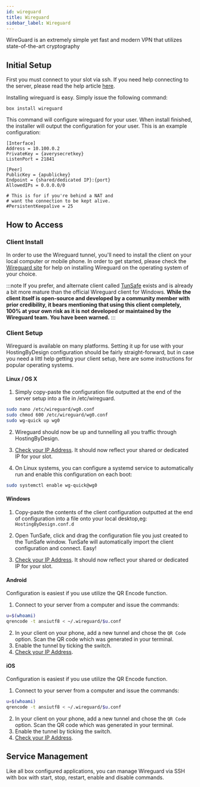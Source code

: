 ```yaml
---
id: wireguard
title: Wireguard
sidebar_label: Wireguard
---
```


WireGuard is an extremely simple yet fast and modern VPN that utilizes state-of-the-art cryptography

## Initial Setup

First you must connect to your slot via ssh. If you need help connecting to the server, please read the help article [here](../getting-started/how-do-i-connect.md).

Installing wireguard is easy. Simply issue the following command:

```plaintext main
box install wireguard
```

This command will configure wireguard for your user. When install finished, the installer will output the configuration for your user. This is an example configuration:

```plaintext main
[Interface]
Address = 10.100.0.2
PrivateKey = {averysecretkey}
ListenPort = 21841

[Peer]
PublicKey = {apublickey}
Endpoint = {shared/dedicated IP}:{port}
AllowedIPs = 0.0.0.0/0

# This is for if you're behind a NAT and
# want the connection to be kept alive.
#PersistentKeepalive = 25
```

## How to Access

### Client Install

In order to use the Wireguard tunnel, you'll need to install the client on your local computer or mobile phone. In order to get started, please check the [Wireguard site](https://www.wireguard.com/install/) for help on installing Wireguard on the operating system of your choice.

:::note
If you prefer, and alternate client called [TunSafe](https://tunsafe.com/download) exists and is already a bit more mature than the official Wireguard client for Windows. **While the client itself is open-source and developed by a community member with prior credibility, it bears mentioning that using this client completely, 100% at your own risk as it is not developed or maintained by the Wireguard team. You have been warned.**
:::

### Client Setup

Wireguard is available on many platforms. Setting it up for use with your HostingByDesign configuration should be fairly straight-forward, but in case you need a littl help getting your client setup, here are some instructions for popular operating systems.

#### Linux / OS X

1. Simply copy-paste the configuration file outputted at the end of the server setup into a file in /etc/wireguard.

```bash
sudo nano /etc/wireguard/wg0.conf
sudo chmod 600 /etc/wireguard/wg0.conf
sudo wg-quick up wg0
```

2. Wireguard should now be up and tunnelling all you traffic through HostingByDesign.
3. [Check your IP Address](https://duckduckgo.com/?q=ip+address&ia=answer). It should now reflect your shared or dedicated IP for your slot.

4. On Linux systems, you can configure a systemd service to automatically run and enable this configuration on each boot:

```bash
sudo systemctl enable wg-quick@wg0
```

#### Windows

1. Copy-paste the contents of the client configuration outputted at the end of configuration into a file onto your local desktop,eg: `HostingByDesign.conf.d`

2. Open TunSafe, click and drag the configuration file you just created to the TunSafe window. TunSafe will automatically import the client configuration and connect. Easy!

3. [Check your IP Address](https://duckduckgo.com/?q=ip+address&ia=answer). It should now reflect your shared or dedicated IP for your slot.

#### Android

Configuration is easiest if you use utilize the QR Encode function.

1. Connect to your server from a computer and issue the commands:

```bash
u=$(whoami)
qrencode -t ansiutf8 < ~/.wireguard/$u.conf
```

2. In your client on your phone, add a new tunnel and chose the `QR Code` option. Scan the QR code which was generated in your terminal.
3. Enable the tunnel by ticking the switch.
4. [Check your IP Address](https://duckduckgo.com/?q=ip+address&ia=answer).

#### iOS

Configuration is easiest if you use utilize the QR Encode function.

1. Connect to your server from a computer and issue the commands:

```bash
u=$(whoami)
qrencode -t ansiutf8 < ~/.wireguard/$u.conf
```

2. In your client on your phone, add a new tunnel and chose the `QR Code` option. Scan the QR code which was generated in your terminal.
3. Enable the tunnel by ticking the switch.
4. [Check your IP Address](https://duckduckgo.com/?q=ip+address&ia=answer).

## Service Management

Like all box configured applications, you can manage Wireguard via SSH with box with start, stop, restart, enable and disable commands.


<SystemdTabs service="wireguard" />
